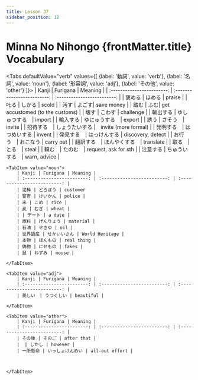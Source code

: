 ```yaml
---
title: Lesson 37
sidebar_position: 12
---
```


# Minna No Nihongo {frontMatter.title} Vocabulary
<Tabs
    defaultValue="verb"
    values={[
    {label: '動詞', value: 'verb'},
    {label: '名詞', value: 'noun'},
    {label: '形容詞', value: 'adj'},
    {label: 'その他', value: 'other'}
]}>
    <TabItem value="verb">
        | Kanji                      | Furigana           | Meaning                     |
        | :------------------------: | :-------------------------: | :-------------------------: |
        | 褒める              | ほめる                | praise |
        | 𠮟る                    |  しかる                     | scold |
        | 汚す |  よごす| save money |
        | 踏む |  ふむ| get accustomed (to the customs) |
        | 壊す | こわす | challenge |
        | 輸出する |  ゆしゅつする　| import |
        | 輸入する |  ゆにゅうする　| export |
        | 誘う |  さそう　| invite |
        | 招待する　| しょうたいする |　invite (more formal) |
        | 発明する　| はつめいする | invent |
        | 発見する　| はっけんする | discovery, detect |
        | お行う　| おこなう | carry out |
        | 翻訳する　| ほんやくする　| translate |
        | 取る　| とる　| steal |
        | 頼む　| たのむ　| request, ask for sth |
        | 注意する | ちゅういする　| warn, advice |
    </TabItem>

    <TabItem value="noun">
        | Kanji | Furigana | Meaning |
        | :------------------------: | :-------------------------: | :-------------------------: |
        | 泥棒 | どろぼう | customer
        | 警官 | けいかん | police |
        | 米 | こめ | rice |
        | 麦 | むぎ | wheat |
        | | デート | a date |
        | 原料 | げんりょう | material |
        | 石油 | せきゆ | oil |
        | 世界遺産 | せかいいさん | World Heritage |
        | 本物 | ほんもの | real thing |
        | 偽物 | にせもの | fakes |
        | 鼠 | ねずみ | mouse |

    </TabItem>

    <TabItem value="adj">
        | Kanji | Furigana | Meaning |
        | :------------------------: | :-------------------------: | :-------------------------: |
        | 美しい　| うつくしい | beautiful |　

    </TabItem>

    <TabItem value="other">
        | Kanji | Furigana | Meaning |
        | :------------------------: | :-------------------------: | :-------------------------: |
        | その後 | そのご | after that |
        |  | しかし | however |
        | 一所懸命 | いっしょけんめい | all-out effort |



    </TabItem>
</Tabs>